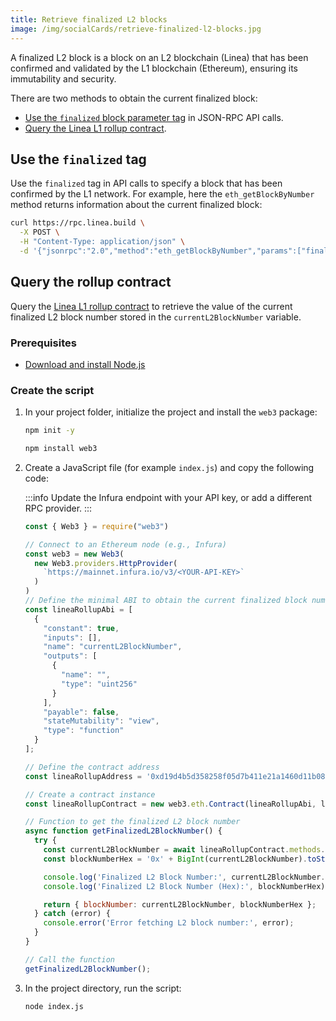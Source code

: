 ```yaml
---
title: Retrieve finalized L2 blocks
image: /img/socialCards/retrieve-finalized-l2-blocks.jpg
---
```


A finalized L2 block is a block on an L2 blockchain (Linea) that has been confirmed and validated
by the L1 blockchain (Ethereum), ensuring its immutability and security.

There are two methods to obtain the current finalized block:

- [Use the `finalized` block parameter tag](#use-the-finalized-tag) in JSON-RPC API calls.
- [Query the Linea L1 rollup contract](#query-the-rollup-contract).

## Use the `finalized` tag

Use the `finalized` tag in API calls to specify a block that has been confirmed by the L1
network. For example, here the `eth_getBlockByNumber` method returns information about the current
finalized block:

```bash
curl https://rpc.linea.build \
  -X POST \
  -H "Content-Type: application/json" \
  -d '{"jsonrpc":"2.0","method":"eth_getBlockByNumber","params":["finalized",false],"id":1}'
```

## Query the rollup contract

Query the [Linea L1 rollup contract](https://etherscan.io/address/0xd19d4b5d358258f05d7b411e21a1460d11b0876f#readProxyContract)
to retrieve the value of the current finalized L2 block number stored in the `currentL2BlockNumber` variable.

### Prerequisites

- [Download and install Node.js](https://nodejs.org/en)

### Create the script

1. In your project folder, initialize the project and install the `web3` package:

    ```bash
    npm init -y
    ```

    ```bash
    npm install web3
    ```

1. Create a JavaScript file (for example `index.js`) and copy the following code:

    :::info
    Update the Infura endpoint with your API key, or add a different RPC provider.
    :::

    ```JavaScript title="index.js"
    const { Web3 } = require("web3")

    // Connect to an Ethereum node (e.g., Infura)
    const web3 = new Web3(
      new Web3.providers.HttpProvider(
        `https://mainnet.infura.io/v3/<YOUR-API-KEY>`
      )
    )
    // Define the minimal ABI to obtain the current finalized block number
    const lineaRollupAbi = [
      {
        "constant": true,
        "inputs": [],
        "name": "currentL2BlockNumber",
        "outputs": [
          {
            "name": "",
            "type": "uint256"
          }
        ],
        "payable": false,
        "stateMutability": "view",
        "type": "function"
      }
    ];

    // Define the contract address
    const lineaRollupAddress = '0xd19d4b5d358258f05d7b411e21a1460d11b0876f';

    // Create a contract instance
    const lineaRollupContract = new web3.eth.Contract(lineaRollupAbi, lineaRollupAddress);

    // Function to get the finalized L2 block number
    async function getFinalizedL2BlockNumber() {
      try {
        const currentL2BlockNumber = await lineaRollupContract.methods.currentL2BlockNumber().call();
        const blockNumberHex = '0x' + BigInt(currentL2BlockNumber).toString(16); // Convert BigInt to hex string

        console.log('Finalized L2 Block Number:', currentL2BlockNumber.toString()); // Print BigInt as string
        console.log('Finalized L2 Block Number (Hex):', blockNumberHex);

        return { blockNumber: currentL2BlockNumber, blockNumberHex };
      } catch (error) {
        console.error('Error fetching L2 block number:', error);
      }
    }

    // Call the function
    getFinalizedL2BlockNumber();
    ```

1. In the project directory, run the script:

    ```bash
    node index.js
    ```
